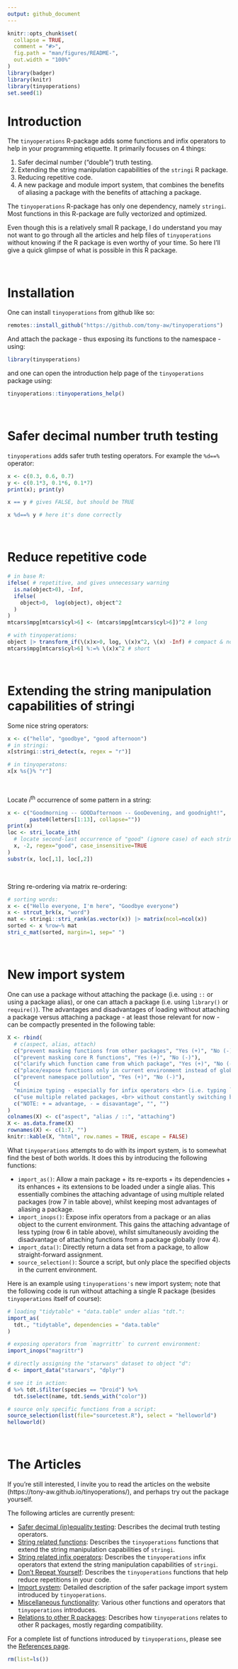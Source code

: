 ---
output: github_document
---

<!-- README.md is generated from README.Rmd. Please edit that file -->

```{r, include = FALSE}
knitr::opts_chunk$set(
  collapse = TRUE,
  comment = "#>",
  fig.path = "man/figures/README-",
  out.width = "100%"
)
library(badger)
library(knitr)
library(tinyoperations)
set.seed(1)
```


# Introduction

The `tinyoperations` R-package adds some functions and infix operators to help in your programming etiquette. It primarily focuses on 4 things:

 1) Safer decimal number ("double") truth testing.
 2) Extending the string manipulation capabilities of the `stringi` R package. 
 3) Reducing repetitive code.
 4) A new package and module import system,  that combines the benefits of aliasing a package with the benefits of attaching a package.

The `tinyoperations` R-package has only one dependency, namely `stringi`. Most functions in this R-package are fully vectorized and optimized.

Even though this is a relatively small R package, I do understand you may not want to go through all the articles and help files of `tinyoperations` without knowing if the R package is even worthy of your time. So here I'll give a quick glimpse of what is possible in this R package.

&nbsp;

# Installation

One can install `tinyoperations` from github like so:

``` r
remotes::install_github("https://github.com/tony-aw/tinyoperations")
```

And attach the package - thus exposing its functions to the namespace - using:

```{r}
library(tinyoperations)
```

and one can open the introduction help page of the `tinyoperations` package using:

```{r eval=FALSE}
tinyoperations::tinyoperations_help()
```


&nbsp;


# Safer decimal number truth testing

`tinyoperations` adds safer truth testing operators. For example the `%d==%` operator:

```{r}
x <- c(0.3, 0.6, 0.7)
y <- c(0.1*3, 0.1*6, 0.1*7)
print(x); print(y)

x == y # gives FALSE, but should be TRUE

x %d==% y # here it's done correctly
```

&nbsp;

# Reduce repetitive code

```{r eval=FALSE}
# in base R:
ifelse( # repetitive, and gives unnecessary warning
  is.na(object>0), -Inf,
  ifelse(
    object>0,  log(object), object^2
  )
)
mtcars$mpg[mtcars$cyl>6] <- (mtcars$mpg[mtcars$cyl>6])^2 # long

# with tinyoperations:
object |> transform_if(\(x)x>0, log, \(x)x^2, \(x) -Inf) # compact & no warning
mtcars$mpg[mtcars$cyl>6] %:=% \(x)x^2 # short
```

&nbsp;

# Extending the string manipulation capabilities of stringi

Some nice string operators:

```{r}
x <- c("hello", "goodbye", "good afternoon")
# in stringi:
x[stringi::stri_detect(x, regex = "r")]

# in tinyoperatons:
x[x %s{}% "r"]
```


&nbsp;


Locate $i^\textrm{th}$ occurrence of some pattern in a string:

```{r}
x <- c("Goodmorning -- GOODafternoon -- GooDevening, and goodnight!",
       paste0(letters[1:13], collapse=""))
print(x)
loc <- stri_locate_ith(
  # locate second-last occurrence of "good" (ignore case) of each string in x:
  x, -2, regex="good", case_insensitive=TRUE
)
substr(x, loc[,1], loc[,2])
```

&nbsp;

String re-ordering via matrix re-ordering:

```{r}
# sorting words:
x <- c("Hello everyone, I'm here", "Goodbye everyone")
x <- strcut_brk(x, "word")
mat <- stringi::stri_rank(as.vector(x)) |> matrix(ncol=ncol(x))
sorted <- x %row~% mat
stri_c_mat(sorted, margin=1, sep=" ")
```

&nbsp;

# New import system

One can use a package without attaching the package (i.e. using `::` or using a package alias), or one can attach a package (i.e. using `library()` or `require()`). The advantages and disadvantages of loading without attaching a package versus attaching a package - at least those relevant for now - can be compactly presented in the following table:

```{r echo=FALSE, results='markup'}
X <- rbind(
  # c(aspect, alias, attach)
  c("prevent masking functions from other packages", "Yes (+)", "No (-)"),
  c("prevent masking core R functions", "Yes (+)", "No (-)"),
  c("clarify which function came from which package", "Yes (+)", "No (-)"),
  c("place/expose functions only in current environment instead of globally", "Yes (+)", "No (-)"),
  c("prevent namespace pollution", "Yes (+)", "No (-)"),
  c(
  "minimize typing - especially for infix operators <br> (i.e. typing ``package::`%op%`(x, y)`` instead of `x %op% y` is cumbersome)", "No (-)", "Yes (+)"),
  c("use multiple related packages, <br> without constantly switching between package prefixes", "No (-)", "Yes (+)"),
  c("NOTE: + = advantage, - = disavantage", "", "")
)
colnames(X) <- c("aspect", "alias / ::", "attaching")
X <- as.data.frame(X)
rownames(X) <- c(1:7, "")
knitr::kable(X, "html", row.names = TRUE, escape = FALSE)
```


What `tinyoperations` attempts to do with its import system, is to somewhat find the best of both worlds. It does this by introducing the following functions:

 - `import_as()`: Allow a main package + its re-exports + its dependencies + its enhances + its extensions to be loaded under a single alias. This essentially combines the attaching advantage of using multiple related packages (row 7 in table above), whilst keeping most advantages of aliasing a package.
 - `import_inops()`: Expose infix operators from a package or an alias object to the current environment. This gains the attaching advantage of less typing (row 6 in table above), whilst simultaneously avoiding the disadvantage of attaching functions from a package globally (row 4).
 - `import_data()`: Directly return a data set from a package, to allow straight-forward assignment.
 - `source_selection()`: Source a script, but only place the specified objects in the current environment.

Here is an example using `tinyoperations's` new import system; note that the following code is run without attaching a single R package (besides `tinyoperations` itself of course):

```{r}
# loading "tidytable" + "data.table" under alias "tdt.":
import_as( 
  tdt., "tidytable", dependencies = "data.table"
)

# exposing operators from `magrrittr` to current environment:
import_inops("magrittr")

# directly assigning the "starwars" dataset to object "d":
d <- import_data("starwars", "dplyr") 

# see it in action:
d %>% tdt.$filter(species == "Droid") %>%
  tdt.$select(name, tdt.$ends_with("color"))

# source only specific functions from a script:
source_selection(list(file="sourcetest.R"), select = "helloworld")
helloworld()
```

&nbsp;

# The Articles

If you're still interested, I invite you to read the articles on the website (https://tony-aw.github.io/tinyoperations/), and perhaps try out the package yourself.

The following articles are currently present:

 - [Safer decimal (in)equality testing](https://tony-aw.github.io/tinyoperations/articles/a_decimal_truth.html): Describes the decimal truth testing operators.
 - [String related functions](https://tony-aw.github.io/tinyoperations/articles/b_strings_functions.html): Describes the `tinyoperations` functions that extend the string manipulation capabilities of `stringi`.
 - [String related infix operators](https://tony-aw.github.io/tinyoperations/articles/c_strings_inops.html): Describes the `tinyoperations` infix operators that extend the string manipulation capabilities of `stringi`.
 - [Don't Repeat Yourself](https://tony-aw.github.io/tinyoperations/articles/d_DRY.html): Describes the `tinyoperations` functions that help reduce repetitions in your code.
 - [Import system](https://tony-aw.github.io/tinyoperations/articles/e_import_pkgs.html): Detailed description of the safer package import system introduced by `tinyoperations`.
 - [Miscellaneous functionality](https://tony-aw.github.io/tinyoperations/articles/f_misc.html): Various other functions and operators that `tinyoperations` introduces.
 - [Relations to other R packages](https://tony-aw.github.io/tinyoperations/articles/g_otherpkgs.html): Describes how `tinyoperations` relates to other R packages, mostly regarding compatibility.
 
For a complete list of functions introduced by `tinyoperations`, please see the [References page](https://tony-aw.github.io/tinyoperations/reference/index.html).


```{r echo=FALSE}
rm(list=ls())
```

&nbsp;
